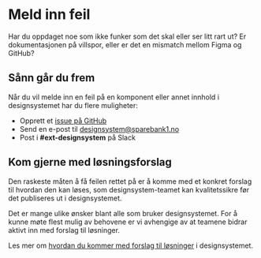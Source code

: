 
<Meta title="Bidra/Meld inn feil" />

# Meld inn feil

Har du oppdaget noe som ikke funker som det skal eller ser litt rart ut? Er dokumentasjonen på villspor, eller er det en mismatch mellom Figma og GitHub?

## Sånn går du frem
Når du vil melde inn en feil på en komponent eller annet innhold i designsystemet har du flere muligheter:
* Opprett et [issue på GitHub](https://github.com/SpareBank1/designsystem/issues/new/choose)
* Send en e-post til [designsystem@sparebank1.no](mailto:designsystem@sparebank1.no)
* Post i **#ext-designsystem** på Slack

## Kom gjerne med løsningsforslag
Den raskeste måten å få feilen rettet på er å komme med et konkret forslag til hvordan den kan løses, som designsystem-teamet kan kvalitetssikre før det publiseres ut i designsystemet.

Det er mange ulike ønsker blant alle som bruker designsystemet. For å kunne møte flest mulig av behovene er vi avhengige av at teamene bidrar aktivt inn med forslag til løsninger.

Les mer om [hvordan du kommer med forslag til løsninger](/bidra/kom-med-losningsforslag/) i designsystemet.
